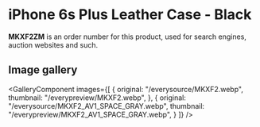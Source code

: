 
# iPhone 6s Plus Leather Case - Black

<Callout type='info' emoji='👉🏻'>**MKXF2ZM** is an order number for this product, used for search engines, auction websites and such.</Callout>

## Image gallery

<GalleryComponent
    images={[
      {
        original: "/everysource/MKXF2.webp",
        thumbnail: "/everypreview/MKXF2.webp",
      },
      {
        original: "/everysource/MKXF2_AV1_SPACE_GRAY.webp",
        thumbnail: "/everypreview/MKXF2_AV1_SPACE_GRAY.webp",
      }
    ]}
  />

